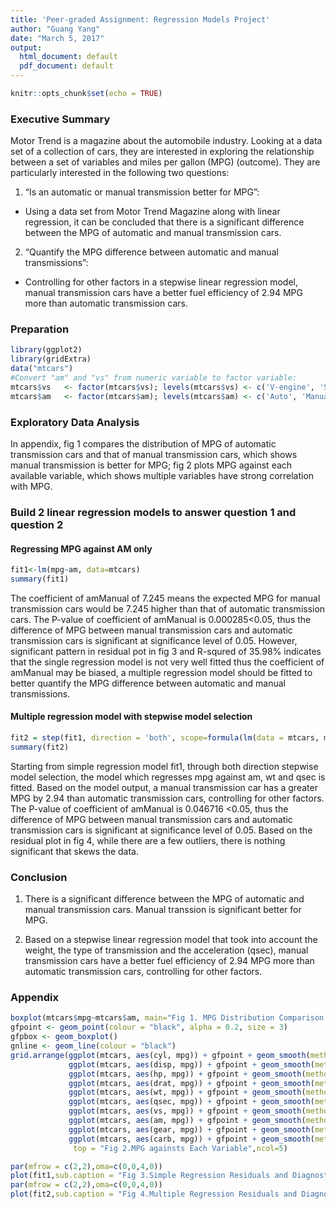 ```yaml
---
title: 'Peer-graded Assignment: Regression Models Project'
author: "Guang Yang"
date: "March 5, 2017"
output:
  html_document: default
  pdf_document: default
---
```


```r
knitr::opts_chunk$set(echo = TRUE)
```

### Executive Summary
Motor Trend is a magazine about the automobile industry. Looking at a data set of a collection of cars, they are interested in exploring the relationship between a set of variables and miles per gallon (MPG) (outcome). They are particularly interested in the following two questions:

1. "Is an automatic or manual transmission better for MPG":

* Using a data set from Motor Trend Magazine along with linear regression, it can be concluded that there is a significant difference between the MPG of automatic and manual transmission cars.

2. "Quantify the MPG difference between automatic and manual transmissions":

* Controlling for other factors in a stepwise linear regression model, manual transmission cars have a better fuel efficiency of 2.94 MPG more than automatic transmission cars.

### Preparation
```r
library(ggplot2)
library(gridExtra)
data("mtcars")
#Convert "am" and "vs" from numeric variable to factor variable:
mtcars$vs   <- factor(mtcars$vs); levels(mtcars$vs) <- c('V-engine', 'Straight')
mtcars$am   <- factor(mtcars$am); levels(mtcars$am) <- c('Auto', 'Manual')
```
### Exploratory Data Analysis
In appendix, fig 1 compares the distribution of MPG of automatic transmission cars and that of manual transmission cars, which shows manual transmission is better for MPG; fig 2 plots MPG against each available variable, which shows multiple variables have strong correlation with MPG. 

### Build 2 linear regression models to answer question 1 and question 2
#### Regressing MPG against AM only
```r
fit1<-lm(mpg~am, data=mtcars)
summary(fit1)
```
The coefficient of amManual of 7.245 means the expected MPG for manual transmission cars would be 7.245 higher than that of automatic transmission cars. The P-value of coefficient of amManual is 0.000285<0.05, thus the difference of MPG between manual transmission cars and automatic transmission cars is significant at significance level of 0.05. However, significant pattern in residual pot in fig 3 and R-squred of 35.98% indicates that the single regression model is not very well fitted thus the coefficient of amManual may be biased, a multiple regression model should be fitted to better quantify the MPG difference between automatic and manual transmissions.

#### Multiple regression model with stepwise model selection
```r
fit2 = step(fit1, direction = 'both', scope=formula(lm(data = mtcars, mpg ~ .)),trace=0)
summary(fit2)
```
Starting from simple regression model fit1, through both direction stepwise model selection, the model which regresses mpg against am, wt and qsec is fitted. Based on the model output, a manual transmission car has a greater MPG by 2.94 than automatic transmission cars, controlling for other factors. The P-value of coefficient of amManual is 0.046716 <0.05, thus the difference of MPG between manual transmission cars and automatic transmission cars is significant at significance level of 0.05. Based on the residual plot in fig 4, while there are a few outliers, there is nothing significant that skews the data.

### Conclusion
1. There is a significant difference between the MPG of automatic and manual transmission cars. Manual transsion is significant better for MPG.

2. Based on a stepwise linear regression model that took into account the weight, the type of transmission and the acceleration (qsec), manual transmission cars have a better fuel efficiency of 2.94 MPG more than automatic transmission cars, controlling for other factors.

### Appendix
```r
boxplot(mtcars$mpg~mtcars$am, main="Fig 1. MPG Distribution Comparison: Auto vs Manual")
gfpoint <- geom_point(colour = "black", alpha = 0.2, size = 3)
gfpbox <- geom_boxplot()
gnline <- geom_line(colour = "black")
grid.arrange(ggplot(mtcars, aes(cyl, mpg)) + gfpoint + geom_smooth(method = 'lm'), 
             ggplot(mtcars, aes(disp, mpg)) + gfpoint + geom_smooth(method = 'lm'), 
             ggplot(mtcars, aes(hp, mpg)) + gfpoint + geom_smooth(method = 'lm'), 
             ggplot(mtcars, aes(drat, mpg)) + gfpoint + geom_smooth(method = 'lm'), 
             ggplot(mtcars, aes(wt, mpg)) + gfpoint + geom_smooth(method = 'lm'), 
             ggplot(mtcars, aes(qsec, mpg)) + gfpoint + geom_smooth(method = 'lm'), 
             ggplot(mtcars, aes(vs, mpg)) + gfpoint + geom_smooth(method = 'lm'), 
             ggplot(mtcars, aes(am, mpg)) + gfpoint + geom_smooth(method = 'lm'), 
             ggplot(mtcars, aes(gear, mpg)) + gfpoint + geom_smooth(method = 'lm'), 
             ggplot(mtcars, aes(carb, mpg)) + gfpoint + geom_smooth(method = 'lm'), 
              top = "Fig 2.MPG againsts Each Variable",ncol=5)
```
```r
par(mfrow = c(2,2),oma=c(0,0,4,0))
plot(fit1,sub.caption = "Fig 3.Simple Regression Residuals and Diagnostics")
par(mfrow = c(2,2),oma=c(0,0,4,0))
plot(fit2,sub.caption = "Fig 4.Multiple Regression Residuals and Diagnostics")

```